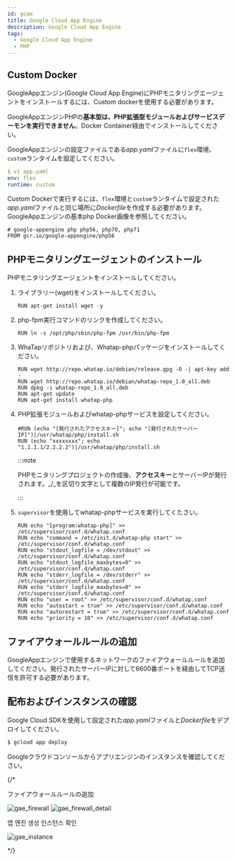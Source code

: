 ```yaml
---
id: gcae
title: Google Cloud App Engine
description: Google Cloud App Engine
tags:
  - Google Cloud App Engine
  - PHP
---
```


## Custom Docker

GoogleAppエンジン(Google Cloud App Engine)にPHPモニタリングエージェントをインストールするには、Custom dockerを使用する必要があります。 

GoogleAppエンジンPHPの**基本型は、PHP拡張型モジュールおよびサービスデーモンを実行できません**。Docker Container経由でインストールしてください。 

GoogleAppエンジンの設定ファイルである*app.yaml*ファイルに`flex`環境、`custom`ランタイムを設定してください。

```yaml title=SH
$ vi app.yaml
env: flex
runtime: custom
```

Custom Dockerで実行するには、`flex`環境と`custom`ランタイムで設定された*app.yaml*ファイルと同じ場所に*Dockerfile*を作成する必要があります。GoogleAppエンジンの基本php Docker画像を参照してください。

```docker title=Docker
# google-appengine php php56, php70, php71
FROM gcr.io/google-appengine/php56
```

## PHPモニタリングエージェントのインストール

PHPモニタリングエージェントをインストールしてください。

1. ライブラリー(wget)をインストールしてください。

   ```docker
   RUN apt-get install wget -y
   ```

2. php-fpm実行コマンドのリンクを作成してください。

   ```docker
   RUN ln -s /opt/php/sbin/php-fpm /usr/bin/php-fpm
   ```

3. WhaTapリポジトリおよび、Whatap-phpパッケージをインストールしてください。

   ```docker
   RUN wget http://repo.whatap.io/debian/release.gpg -O -| apt-key add -
   RUN wget http://repo.whatap.io/debian/whatap-repo_1.0_all.deb
   RUN dpkg -i whatap-repo_1.0_all.deb
   RUN apt-get update
   RUN apt-get install whatap-php
   ```

4. PHP拡張モジュールおよびwhatap-phpサービスを設定してください。

   ```docker
   #RUN (echo "[発行されたアクセスキー]"; echo "[発行されたサーバーIP]")|/usr/whatap/php/install.sh
   RUN (echo "xxxxxxxx"; echo "1.1.1.1/2.2.2.2")|/usr/whatap/php/install.sh
   ```

   :::note

   PHPモニタリングプロジェクトの作成後、**アクセスキー**とサーバーIPが発行されます。_/_を区切り文字として複数のIP発行が可能です。

   :::

5. `supervisor`を使用してwhatap-phpサービスを実行してくたさい。

   ```docker
   RUN echo "[program:whatap-php]" >> /etc/supervisor/conf.d/whatap.conf
   RUN echo "command = /etc/init.d/whatap-php start" >> /etc/supervisor/conf.d/whatap.conf
   RUN echo "stdout_logfile = /dev/stdout" >> /etc/supervisor/conf.d/whatap.conf
   RUN echo "stdout_logfile_maxbytes=0" >> /etc/supervisor/conf.d/whatap.conf
   RUN echo "stderr_logfile = /dev/stderr" >> /etc/supervisor/conf.d/whatap.conf
   RUN echo "stderr_logfile_maxbytes=0" >> /etc/supervisor/conf.d/whatap.conf
   RUN echo "user = root" >> /etc/supervisor/conf.d/whatap.conf
   RUN echo "autostart = true" >> /etc/supervisor/conf.d/whatap.conf
   RUN echo "autorestart = true" >> /etc/supervisor/conf.d/whatap.conf
   RUN echo "priority = 10" >> /etc/supervisor/conf.d/whatap.conf
   ```

## ファイアウォールルールの追加

GoogleAppエンジンで使用するネットワークのファイアウォールルールを追加してください。発行されたサーバーIPに対して6600番ポートを経由してTCP送信を許可する必要があります。

## 配布およびインスタンスの確認

Google Cloud SDKを使用して設定された*app.yaml*ファイルと*Dockerfile*をデプロイしてください。

```bash title=SH
$ gcloud app deploy
```

Googleクラウドコンソールからアプリエンジンのインスタンスを確認してください。

{/* 

ファイアウォールルールの追加 

![gae_firewall](https://img.whatap.io/media/agent_php/install/tinified/gae_firewall.png)
![gae_firewall_detail](https://img.whatap.io/media/agent_php/install/tinified/gae_firewall_detail.png)

앱 엔진 생성 인스턴스 확인

![gae_instance](https://img.whatap.io/media/agent_php/install/tinified/gae_instance.png)

*/}
